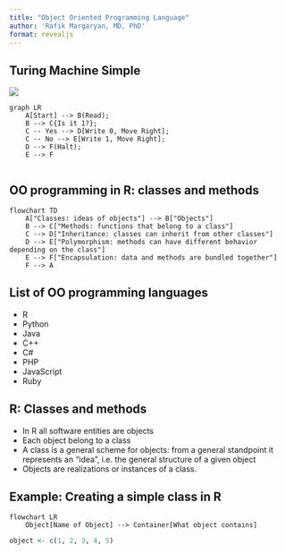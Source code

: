 ```yaml
---
title: "Object Oriented Programming Language"
author: 'Rafik Margaryan, MD, PhD'
format: revealjs
---
```

## Turing Machine Simple

![](/images/Turing_Machine_Model_Davey_2012.jpg)

```mermaid
graph LR
    A[Start] --> B(Read);
    B --> C{Is it 1?};
    C -- Yes --> D[Write 0, Move Right];
    C -- No --> E[Write 1, Move Right];
    D --> F(Halt);
    E --> F
    
```

## OO programming in R: classes and methods

```mermaid
flowchart TD
    A["Classes: ideas of objects"] --> B["Objects"]
    B --> C["Methods: functions that belong to a class"]
    C --> D["Inheritance: classes can inherit from other classes"]
    D --> E["Polymorphism: methods can have different behavior depending on the class"]
    E --> F["Encapsulation: data and methods are bundled together"]
    F --> A
```

## List of OO programming languages
-   R
-   Python
-   Java
-   C++
-   C#
-   PHP
-   JavaScript
-   Ruby

##  R: Classes and methods
- In R all software entities are objects
- Each object belong to a class
- A class is a general scheme for objects:
from a general standpoint it represents an “idea”,
i.e. the general structure of a given object
- Objects are realizations or instances of a class.


## Example: Creating a simple class in R
```mermaid
flowchart LR
    Object[Name of Object] --> Container[What object contains]
```

```.r
object <- c(1, 2, 3, 4, 5)
```